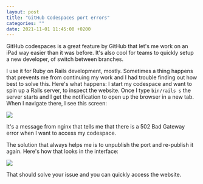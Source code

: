 ```yaml
---
layout: post
title: "GitHub Codespaces port errors"
categories: ""
date: 2021-11-01 11:45:00 +0200
---
```


GitHub codespaces is a great feature by GitHub that let's me work on an iPad way easier than it was before.
It's also cool for teams to quickly setup a new developer, of switch between branches.

I use it for Ruby on Rails development, mostly. Sometimes a thing happens that prevents me from continuing
my work and I had trouble finding out how best to solve this. Here's what happens:
I start my codespace and want to spin up a Rails server, to inspect the website.
Once I type `bin/rails s` the server starts and I get the notification to open up the browser in a new tab.
When I navigate there, I see this screen:

![](./IMG_0122.png)

It's a message from nginx that tells me that there is a 502 Bad Gateway error when I want to access my codespace.

The solution that always helps me is to unpublish the port and re-publish it again.
Here's how that looks in the interface:


![](./IMG_0123.jpeg)

That should solve your issue and you can quickly access the website.
